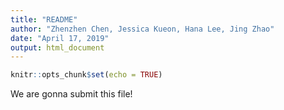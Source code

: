 ```yaml
---
title: "README"
author: "Zhenzhen Chen, Jessica Kueon, Hana Lee, Jing Zhao"
date: "April 17, 2019"
output: html_document
---
```


```r
knitr::opts_chunk$set(echo = TRUE)
```

We are gonna submit this file!